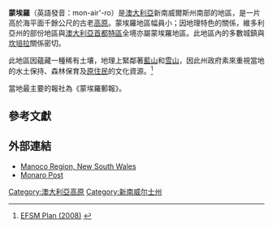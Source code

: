 '''蒙埃羅'''（英語發音：mon-air'-ro）是[[澳大利亞|澳大利亞]]新南威爾斯州南部的地區，是一片高於海平面千餘公尺的古老[[高原|高原]]。蒙埃羅地區幅員小；因地理特色的關係，維多利亞州的部份地區與[[澳大利亞首都特區|澳大利亞首都特區]]全境亦屬蒙埃羅地區。此地區內的多數城鎮與[[坎培拉|坎培拉]]關係密切。

此地區因蘊藏一種稀有土壤，地理上緊鄰著[[藍山_(澳大利亞)|藍山]]和[[大雪山_(新南威爾士州)|雪山]]，因此州政府素來重視當地的水土保持、森林保育及[[澳大利亞原住民|原住民]]的文化資源。<ref>[http://www.dpi.nsw.gov.au/__data/assets/pdf_file/0008/266192/esfm-monaro.pdf EFSM Plan (2008)] {{webarchive|url=https://web.archive.org/web/20110316142726/http://www.dpi.nsw.gov.au/__data/assets/pdf_file/0008/266192/esfm-monaro.pdf |date=2011-03-16 }}</ref>

當地最主要的報社為《蒙埃羅郵報》。

==參考文獻==
{{reflist}}

==外部連結==
*[http://crcleme.org.au/RegLandEvol/Monaro.pdf Manoco Region, New South Wales]
*[http://www.monaropost.com.au/ Monaro Post]

[[Category:澳大利亞高原|Category:澳大利亞高原]]
[[Category:新南威尔士州|Category:新南威尔士州]]